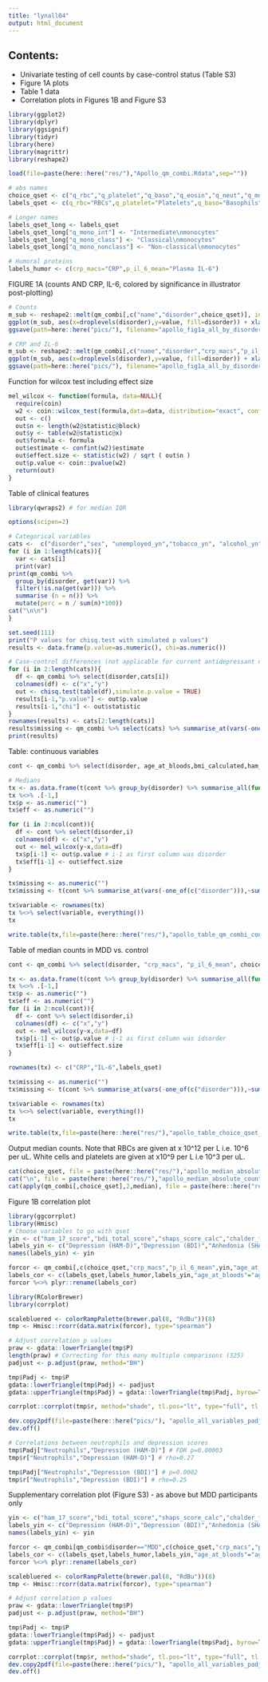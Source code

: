 ```yaml
---
title: "lynall04"
output: html_document
---
```


## Contents:
- Univariate testing of cell counts by case-control status (Table S3)
- Figure 1A plots
- Table 1 data
- Correlation plots in Figures 1B and Figure S3

```r
library(ggplot2)
library(dplyr)
library(ggsignif)
library(tidyr)
library(here)
library(magrittr) 
library(reshape2)

load(file=paste(here::here("res/"),"Apollo_qm_combi.Rdata",sep=""))

# abs names
choice_qset <- c("q_rbc","q_platelet","q_baso","q_eosin","q_neut","q_mono_class","q_mono_int","q_mono_nonclass","q_cd4","q_cd8","q_b","q_nkt","q_nk16","q_nk56")
labels_qset <- c(q_rbc="RBCs",q_platelet="Platelets",q_baso="Basophils",q_eosin="Eosinophils",q_neut="Neutrophils",q_mono_class="Mono (classical)",q_mono_int="Mono (int)",q_mono_nonclass="Mono (non-class)",q_cd4="CD4+ T",q_cd8="CD8+ T",q_b="B cells",q_nkt="NKT cells",q_nk16="CD16(hi) NK",q_nk56="CD56(hi) NK")

# Longer names
labels_qset_long <- labels_qset
labels_qset_long["q_mono_int"] <- "Intermediate\nmonocytes"
labels_qset_long["q_mono_class"] <- "Classical\nmonocytes"
labels_qset_long["q_mono_nonclass"] <- "Non-classical\nmonocytes"

# Humoral proteins
labels_humor <- c(crp_macs="CRP",p_il_6_mean="Plasma IL-6")
```

FIGURE 1A (counts AND CRP, IL-6, colored by significance in illustrator post-plotting)
```r

# Counts
m_sub <- reshape2::melt(qm_combi[,c("name","disorder",choice_qset)], id.vars=c("name","disorder")) 
ggplot(m_sub, aes(x=droplevels(disorder),y=value, fill=disorder)) + xlab("Cell type") + ylab("Absolute count / microlitre") + ggtitle("") + geom_violin(adjust=2) + scale_fill_manual(values = c("dark grey","blue")) + geom_boxplot(width=0.3,outlier.shape = NA,fill="white") + facet_wrap(~variable, scales="free_y", nrow=2, labeller=labeller(variable=c(labels_qset_long)))  + xlab("") + theme(axis.ticks.x=element_blank(),axis.text.x=element_blank()) + theme_bw() + guides(fill=FALSE)   
ggsave(path=here::here("pics/"), filename="apollo_fig1a_all_by_disorder_LHS.pdf", width=9.2,height=5) 

# CRP and IL-6
m_sub <- reshape2::melt(qm_combi[,c("name","disorder","crp_macs","p_il_6_mean")], id.vars=c("name","disorder")) 
ggplot(m_sub, aes(x=droplevels(disorder),y=value, fill=disorder)) + xlab("Cell type") + ylab("") + ggtitle("") + geom_violin(adjust=2) + scale_fill_manual(values = c("dark grey","blue")) + geom_boxplot(width=0.3,outlier.shape = NA,fill="white") + facet_wrap(~variable, scales="free_y", nrow=2, labeller=labeller(variable=labels_humor)) + xlab("") + theme(axis.ticks.x=element_blank(),axis.text.x=element_blank()) + theme_bw() + guides(fill=FALSE) + scale_y_log10()
ggsave(path=here::here("pics/"), filename="apollo_fig1a_all_by_disorder_RHS.pdf", width=1.65,height=5) 
```

Function for wilcox test including effect size
```r

mel_wilcox <- function(formula, data=NULL){
  require(coin)
  w2 <- coin::wilcox_test(formula,data=data, distribution="exact", conf.int=TRUE)
  out <- c()
  out$n <- length(w2@statistic@block)
  out$y <- table(w2@statistic@x)
  out$formula <- formula
  out$estimate <- confint(w2)$estimate
  out$effect.size <- statistic(w2) / sqrt ( out$n )
  out$p.value <- coin::pvalue(w2)
  return(out) 
}  

```

Table of clinical features
```r
library(qwraps2) # for median IQR

options(scipen=2)

# Categorical variables
cats <-  c("disorder","sex", "unemployed_yn","tobacco_yn", "alcohol_yn", "cannabis_yn", "current_antidepress_yn")
for (i in 1:length(cats)){
  var <- cats[i]
  print(var)
print(qm_combi %>% 
  group_by(disorder, get(var)) %>%
  filter(!is.na(get(var))) %>%
  summarise (n = n()) %>%
  mutate(perc = n / sum(n)*100)) 
cat("\n\n")
}

set.seed(111)
print("P values for chisq.test with simulated p values")
results <- data.frame(p.value=as.numeric(), chi=as.numeric())

# Case-control differences (not applicable for current antidepressant usage)
for (i in 2:length(cats)){
  df <- qm_combi %>% select(disorder,cats[i])
  colnames(df) <- c("x","y")
  out <- chisq.test(table(df),simulate.p.value = TRUE)
  results[i-1,"p.value"] <- out$p.value
  results[i-1,"chi"] <- out$statistic
}
rownames(results) <- cats[2:length(cats)]
results$missing <- qm_combi %>% select(cats) %>% summarise_at(vars(-one_of(c("disorder"))),function(x){sum(is.na(x))}) %>% t
print(results)
```

Table: continuous variables
```r

cont <- qm_combi %>% select(disorder, age_at_bloods,bmi_calculated,ham_17_score, bdi_total_score, chalder_fatigue_score, shaps_score_calc,s_anxiety_score,t_anxiety_score, ctq_total_score, leq_z, antidepress_failed_75_less, thyroid_stim_hormone, triglycerides)

# Medians
tx <- as.data.frame(t(cont %>% group_by(disorder) %>% summarise_all(function(x){median_iqr(x,digits=1, na_rm=TRUE, show_n="never")})))
tx %<>% .[-1,] 
tx$p <- as.numeric("")
tx$eff <- as.numeric("")

for (i in 2:ncol(cont)){
  df <- cont %>% select(disorder,i)
  colnames(df) <- c("x","y")
  out <- mel_wilcox(y~x,data=df)
  tx$p[i-1] <- out$p.value # i-1 as first column was disorder
  tx$eff[i-1] <- out$effect.size
}

tx$missing <- as.numeric("")
tx$missing <- t(cont %>% summarise_at(vars(-one_of(c("disorder"))),~sum(is.na(.x)))) 

tx$variable <- rownames(tx)
tx %<>% select(variable, everything())
tx

write.table(tx,file=paste(here::here("res/"),"apollo_table_qm_combi_continuous.csv",sep=""),sep="\t", dec=".",quote=FALSE, row.names = FALSE)

```


Table of median counts in MDD vs. control
```r

cont <- qm_combi %>% select(disorder, "crp_macs", "p_il_6_mean", choice_qset)

tx <- as.data.frame(t(cont %>% group_by(disorder) %>% summarise_all(function(x){median_iqr(x,digits=3, na_rm=TRUE, show_n="never")})))
tx %<>% .[-1,] 
tx$p <- as.numeric("")
tx$eff <- as.numeric("")
for (i in 2:ncol(cont)){
  df <- cont %>% select(disorder,i)
  colnames(df) <- c("x","y")
  out <- mel_wilcox(y~x,data=df)
  tx$p[i-1] <- out$p.value # i-1 as first column was idsorder
  tx$eff[i-1] <- out$effect.size
}

rownames(tx) <- c("CRP","IL-6",labels_qset)

tx$missing <- as.numeric("")
tx$missing <- t(cont %>% summarise_at(vars(-one_of(c("disorder"))),~sum(is.na(.x)))) 

tx$variable <- rownames(tx)
tx %<>% select(variable, everything())
tx

write.table(tx,file=paste(here::here("res/"),"apollo_table_choice_qset_continuous.csv",sep=""),sep="\t", dec=".", quote=FALSE, row.names = FALSE)

```


Output median counts. Note that RBCs are given at x 10^12 per L i.e. 10^6 per uL. White cells and platelets are given at x10^9 per L i.e 10^3 per uL. 
```r
cat(choice_qset, file = paste(here::here("res/"),"apollo_median_absolute_counts.txt",sep=""))
cat("\n", file = paste(here::here("res/"),"apollo_median_absolute_counts.txt",sep=""), append = TRUE)
cat(apply(qm_combi[,choice_qset],2,median), file = paste(here::here("res/"),"apollo_median_absolute_counts.txt",sep=""), append=TRUE)
```


Figure 1B correlation plot
```r
library(ggcorrplot)
library(Hmisc)
# Choose variables to go with qset
yin <- c("ham_17_score","bdi_total_score","shaps_score_calc","chalder_fatigue_score","ctq_total_score","leq_z","s_anxiety_score","t_anxiety_score")
labels_yin <- c("Depression (HAM-D)","Depression (BDI)","Anhedonia (SHAPS)","Chalder fatigue","Childhood trauma (CTQ)","Recent stress (LEQ)", "Stait anxiety (STAI-S)","Trait anxiety (STAI-T)")
names(labels_yin) <- yin

forcor <- qm_combi[,c(choice_qset,"crp_macs","p_il_6_mean",yin,"age_at_bloods","bmi_calculated")]
labels_cor <- c(labels_qset,labels_humor,labels_yin,"age_at_bloods"="age","bmi_calculated"="BMI")
forcor %<>% plyr::rename(labels_cor)

library(RColorBrewer)
library(corrplot)

scalebluered <- colorRampPalette(brewer.pal(8, "RdBu"))(8)
tmp <- Hmisc::rcorr(data.matrix(forcor), type="spearman")

# Adjust correlation p values
praw <- gdata::lowerTriangle(tmp$P)
length(praw) # Correcting for this many multiple comparisons (325)
padjust <- p.adjust(praw, method="BH")

tmp$Padj <- tmp$P
gdata::lowerTriangle(tmp$Padj) <- padjust
gdata::upperTriangle(tmp$Padj) = gdata::lowerTriangle(tmp$Padj, byrow=TRUE)

corrplot::corrplot(tmp$r, method="shade", tl.pos="lt", type="full", tl.col="black", tl.cex=0.85, tl.srt=45, p.mat = tmp$Padj, sig.level=0.05, addgrid.col="grey", insig = "blank",cl.pos="n") + colorlegend(xlim=c(-10.8,-8.7), ylim=c(13.5,17.5), scalebluered, c(seq(-1,1,.5)), align="l", vertical=TRUE, addlabels=TRUE, cex=0.8)

dev.copy2pdf(file=paste(here::here("pics/"), "apollo_all_variables_padj0p05_shade.pdf", sep=""),width=12,height=8.5)
dev.off()

# Correlations between neutrophils and depression scores
tmp$Padj["Neutrophils","Depression (HAM-D)"] # FDR p=0.00003
tmp$r["Neutrophils","Depression (HAM-D)"] # rho=0.27

tmp$Padj["Neutrophils","Depression (BDI)"] # p=0.0002
tmp$r["Neutrophils","Depression (BDI)"] # rho=0.25

```

Supplementary correlation plot (Figure S3) - as above but MDD participants only
```r

yin <- c("ham_17_score","bdi_total_score","shaps_score_calc","chalder_fatigue_score","ctq_total_score","leq_z","s_anxiety_score","t_anxiety_score","antidepress_failed_75_less")
labels_yin <- c("Depression (HAM-D)","Depression (BDI)","Anhedonia (SHAPS)","Chalder fatigue","Childhood trauma (CTQ)","Recent stress (LEQ)", "Stait anxiety (STAI-S)","Trait anxiety (STAI-T)","Antidepressant non-responses")
names(labels_yin) <- yin

forcor <- qm_combi[qm_combi$disorder=="MDD",c(choice_qset,"crp_macs","p_il_6_mean",yin,"age_at_bloods","bmi_calculated")]
labels_cor <- c(labels_qset,labels_humor,labels_yin,"age_at_bloods"="age","bmi_calculated"="BMI")
forcor %<>% plyr::rename(labels_cor)

scalebluered <- colorRampPalette(brewer.pal(8, "RdBu"))(8)
tmp <- Hmisc::rcorr(data.matrix(forcor), type="spearman")

# Adjust correlation p values
praw <- gdata::lowerTriangle(tmp$P)
padjust <- p.adjust(praw, method="BH")

tmp$Padj <- tmp$P
gdata::lowerTriangle(tmp$Padj) <- padjust
gdata::upperTriangle(tmp$Padj) = gdata::lowerTriangle(tmp$Padj, byrow=TRUE)

corrplot::corrplot(tmp$r, method="shade", tl.pos="lt", type="full", tl.col="black", tl.cex=0.85, tl.srt=45, p.mat = tmp$Padj, sig.level=0.05, addgrid.col="grey", insig = "blank",cl.pos="n") + colorlegend(xlim=c(-10.8,-8.7), ylim=c(13.5,17.5), scalebluered, c(seq(-1,1,.5)), align="l", vertical=TRUE, addlabels=TRUE, cex=0.8)
dev.copy2pdf(file=paste(here::here("pics/"), "apollo_all_variables_padj0p05_shade_MDD.pdf", sep=""),width=14,height=9)
dev.off()

```


